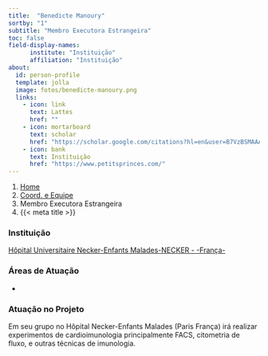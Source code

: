 ```yaml
---
title:  "Benedicte Manoury"
sortby: "1"
subtitle: "Membro Executora Estrangeira"
toc: false
field-display-names:
      institute: "Instituição"
      affiliation: "Instituição"
about:
  id: person-profile
  template: jolla
  image: fotos/benedicte-manoury.png
  links:
    - icon: link
      text: Lattes
      href: ""
    - icon: mortarboard
      text: scholar
      href: "https://scholar.google.com/citations?hl=en&user=B7VzBSMAAAAJ"
    - icon: bank
      text: Instituição
      href: "https://www.petitsprinces.com/"
---
```


```{=html}
<nav aria-label="breadcrumb">
  <ol class="breadcrumb">
    <li class="breadcrumb-item"><a href="../../index.html">Home</a></li>
    <li class="breadcrumb-item"><a href="../coord-equipe.html">Coord. e Equipe</a></li>
    <li class="breadcrumb-item active">Membro Executora Estrangeira</li>
    <li class="breadcrumb-item active" aria-current="page">{{< meta title >}}</li>
  </ol>
</nav>
```
:::{#person-profile}
:::

### Instituição

[Hôpital Universitaire Necker-Enfants Malades-NECKER - -França-](https://www.petitsprinces.com/)

### Áreas de Atuação

-

### Atuação no Projeto

Em seu grupo no Hôpital Necker-Enfants Malades (Paris França) irá realizar experimentos de cardioimunologia principalmente FACS, citometria de fluxo, e outras técnicas de imunologia.
